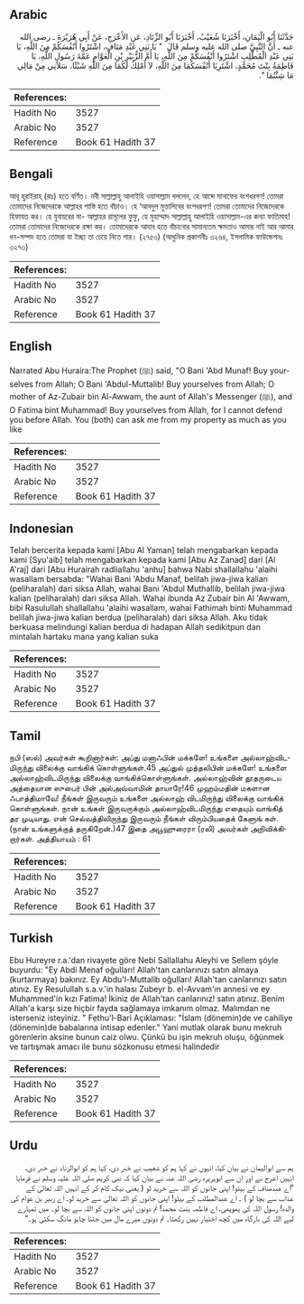 ## Arabic


<div dir="rtl" lang="ar" style={{fontSize:'larger',backgroundColor:'#f8f9fa',padding:20}}>
حَدَّثَنَا أَبُو الْيَمَانِ، أَخْبَرَنَا شُعَيْبٌ، أَخْبَرَنَا أَبُو الزِّنَادِ، عَنِ الأَعْرَجِ، عَنْ أَبِي هُرَيْرَةَ ـ رضى الله عنه ـ أَنَّ النَّبِيَّ صلى الله عليه وسلم قَالَ ‏ "‏ يَا بَنِي عَبْدِ مَنَافٍ، اشْتَرُوا أَنْفُسَكُمْ مِنَ اللَّهِ، يَا بَنِي عَبْدِ الْمُطَّلِبِ اشْتَرُوا أَنْفُسَكُمْ مِنَ اللَّهِ، يَا أُمَّ الزُّبَيْرِ بْنِ الْعَوَّامِ عَمَّةَ رَسُولِ اللَّهِ، يَا فَاطِمَةُ بِنْتَ مُحَمَّدٍ، اشْتَرِيَا أَنْفُسَكُمَا مِنَ اللَّهِ، لاَ أَمْلِكُ لَكُمَا مِنَ اللَّهِ شَيْئًا، سَلاَنِي مِنْ مَالِي مَا شِئْتُمَا ‏"‏‏.‏
</div>
<div style={{backgroundColor:'#f8f9fa',padding:20, marginBottom: 10}}><table> <thead> <tr> <th>References:</th> <th></th> </tr> </thead> <tbody><tr><td>Hadith No</td><td>3527</td></tr><tr><td>Arabic No</td><td>3527</td></tr><tr><td>Reference</td><td>Book 61 Hadith 37</td></tr></tbody></table></div>

## Bengali


<div dir="ltr" lang="bn" style={{fontSize:'larger',backgroundColor:'#f8f9fa',padding:20}}>
আবূ হুরাইরাহ্ (রাঃ) হতে বর্ণিত। নবী সাল্লাল্লাহু আলাইহি ওয়াসাল্লাম বললেন, হে আব্দে মানাফের বংশধরগণ! তোমরা তোমাদের নিজেদেরকে আল্লাহর শাস্তি হতে বাঁচাও। হে ‘আবদুল মুত্তালিবের বংশধরগণ! তোমরা তোমাদের নিজেদেরকে হিফাযত কর। হে যুবায়রের মা- আল্লাহর রাসূলের ফুফু, হে মুহাম্মাদ সাল্লাল্লাহু আলাইহি ওয়াসাল্লাম-এর কন্যা ফাতিমাহ! তোমরা তোমাদের নিজেদেরকে রক্ষা কর। তোমাদেরকে আযাব হতে বাঁচানোর সামান্যতম ক্ষমতাও আমার নাই আর আমার ধন-সম্পদ হতে তোমরা যা ইচ্ছা তা চেয়ে নিতে পার। (২৭৫৩) (আধুনিক প্রকাশনীঃ ৩২৬৪, ইসলামিক ফাউন্ডেশনঃ ৩২৭৩)
</div>
<div style={{backgroundColor:'#f8f9fa',padding:20, marginBottom: 10}}><table> <thead> <tr> <th>References:</th> <th></th> </tr> </thead> <tbody><tr><td>Hadith No</td><td>3527</td></tr><tr><td>Arabic No</td><td>3527</td></tr><tr><td>Reference</td><td>Book 61 Hadith 37</td></tr></tbody></table></div>

## English


<div dir="ltr" lang="en" style={{fontSize:'larger',backgroundColor:'#f8f9fa',padding:20}}>
Narrated Abu Huraira:The Prophet (ﷺ) said, "O Bani 'Abd Munaf! Buy yourselves from Allah; O Bani 'Abdul-Muttalib! Buy yourselves from Allah; O mother of Az-Zubair bin Al-Awwam, the aunt of Allah's Messenger (ﷺ), and O Fatima bint Muhammad! Buy yourselves from Allah, for I cannot defend you before Allah. You (both) can ask me from my property as much as you like
</div>
<div style={{backgroundColor:'#f8f9fa',padding:20, marginBottom: 10}}><table> <thead> <tr> <th>References:</th> <th></th> </tr> </thead> <tbody><tr><td>Hadith No</td><td>3527</td></tr><tr><td>Arabic No</td><td>3527</td></tr><tr><td>Reference</td><td>Book 61 Hadith 37</td></tr></tbody></table></div>

## Indonesian


<div dir="ltr" lang="id" style={{fontSize:'larger',backgroundColor:'#f8f9fa',padding:20}}>
Telah bercerita kepada kami [Abu Al Yaman] telah mengabarkan kepada kami [Syu'aib] telah mengabarkan kepada kami [Abu Az Zanad] dari [Al A'raj] dari [Abu Hurairah radliallahu 'anhu] bahwa Nabi shallallahu 'alaihi wasallam bersabda: "Wahai Bani 'Abdu Manaf, belilah jiwa-jiwa kalian (peliharalah) dari siksa Allah, wahai Bani 'Abdul Muthallib, belilah jiwa-jiwa kalian (peliharalah) dari siksa Allah. Wahai ibunda Az Zubair bin Al 'Awwam, bibi Rasulullah shallallahu 'alaihi wasallam, wahai Fathimah binti Muhammad belilah jiwa-jiwa kalian berdua (peliharalah) dari siksa Allah. Aku tidak berkuasa melindungi kalian berdua di hadapan Allah sedikitpun dan mintalah hartaku mana yang kalian suka
</div>
<div style={{backgroundColor:'#f8f9fa',padding:20, marginBottom: 10}}><table> <thead> <tr> <th>References:</th> <th></th> </tr> </thead> <tbody><tr><td>Hadith No</td><td>3527</td></tr><tr><td>Arabic No</td><td>3527</td></tr><tr><td>Reference</td><td>Book 61 Hadith 37</td></tr></tbody></table></div>

## Tamil


<div dir="ltr" lang="ta" style={{fontSize:'larger',backgroundColor:'#f8f9fa',padding:20}}>
நபி (ஸல்) அவர்கள் கூறினார்கள்: அப்து மனாஃபின் மக்களே! உங்களை அல்லாஹ்விடமிருந்து விலைக்கு வாங்கிக் கொள்ளுங்கள்.45 அப்துல் முத்தலிபின் மக்களே! உங்களை அல்லாஹ்விடமிருந்து விலைக்கு வாங்கிக்கொள்ளுங்கள். அல்லாஹ்வின் தூதருடைய அத்தையான ஸுபைர் பின் அல்அவ்வாமின் தாயாரே!46 முஹம்மதின் மகளான ஃபாத்திமாவே! நீங்கள் இருவரும் உங்களை அல்லாஹ் விடமிருந்து விலைக்கு வாங்கிக் கொள்ளுங்கள். நான் உங்கள் இருவருக்கும் அல்லாஹ்விடமிருந்து எதையும் வாங்கித் தர முடியாது. என் செல்வத்திலிருந்து இருவரும் நீங்கள் விரும்பியதைக் கேளுங் கள். (நான் உங்களுக்குத் தருகிறேன்.)47 இதை அபூஹுரைரா (ரலி) அவர்கள் அறிவிக்கிறார்கள். அத்தியாயம் : 61
</div>
<div style={{backgroundColor:'#f8f9fa',padding:20, marginBottom: 10}}><table> <thead> <tr> <th>References:</th> <th></th> </tr> </thead> <tbody><tr><td>Hadith No</td><td>3527</td></tr><tr><td>Arabic No</td><td>3527</td></tr><tr><td>Reference</td><td>Book 61 Hadith 37</td></tr></tbody></table></div>

## Turkish


<div dir="ltr" lang="tr" style={{fontSize:'larger',backgroundColor:'#f8f9fa',padding:20}}>
Ebu Hureyre r.a.'dan rivayete göre Nebi Sallallahu Aleyhi ve Sellem şöyle buyurdu: "Ey Abdi Menaf oğulları! Allah'tan canlarınızı satın almaya (kurtarmaya) bakınız. Ey Abdu'l-Muttalib oğulları! Allah'tan canlarınızı satın atınız. Ey Resulullah s.a.v.'in halası Zubeyr b. el-Avvam'ın annesi ve ey Muhammed'in kızı Fatima! İkiniz de Allah'tan canlarınız! satın atınız. Benim Allah'a karşı size hiçbir fayda sağlamaya imkanım olmaz. Malımdan ne isterseniz isteyiniz. " Fethu'l-Bari Açıklaması: "İslam (dönemin)de ve cahiliye (dönemin)de babalarına intisap edenler." Yani mutlak olarak bunu mekruh görenlerin aksine bunun caiz olwu. Çünkü bu işin mekruh oluşu, öğünmek ve tartışmak amacı ile bunu sözkonusu etmesi halindedir
</div>
<div style={{backgroundColor:'#f8f9fa',padding:20, marginBottom: 10}}><table> <thead> <tr> <th>References:</th> <th></th> </tr> </thead> <tbody><tr><td>Hadith No</td><td>3527</td></tr><tr><td>Arabic No</td><td>3527</td></tr><tr><td>Reference</td><td>Book 61 Hadith 37</td></tr></tbody></table></div>

## Urdu


<div dir="rtl" lang="ur" style={{fontSize:'larger',backgroundColor:'#f8f9fa',padding:20}}>
ہم سے ابوالیمان نے بیان کیا، انہوں نے کہا ہم کو شعیب نے خبر دی، کہا ہم کو ابوالزناد نے خبر دی، انہیں اعرج نے اور ان سے ابوہریرہ رضی اللہ عنہ نے بیان کیا کہ نبی کریم صلی اللہ علیہ وسلم نے فرمایا ”اے عبدمناف کے بیٹو! اپنی جانوں کو اللہ سے خرید لو ( یعنی نیک کام کر کے انہیں اللہ تعالیٰ کے عذاب سے بچا لو ) ۔ اے عبدالمطلب کے بیٹو! اپنی جانوں کو اللہ تعالیٰ سے خرید لو۔ اے زبیر بن عوام کی والدہ! رسول اللہ کی پھوپھی، اے فاطمہ بنت محمد! تم دونوں اپنی جانوں کو اللہ سے بچا لو۔ میں تمہارے لیے اللہ کی بارگاہ میں کچھ اختیار نہیں رکھتا۔ تم دونوں میرے مال میں جتنا چاہو مانگ سکتی ہو۔“
</div>
<div style={{backgroundColor:'#f8f9fa',padding:20, marginBottom: 10}}><table> <thead> <tr> <th>References:</th> <th></th> </tr> </thead> <tbody><tr><td>Hadith No</td><td>3527</td></tr><tr><td>Arabic No</td><td>3527</td></tr><tr><td>Reference</td><td>Book 61 Hadith 37</td></tr></tbody></table></div>